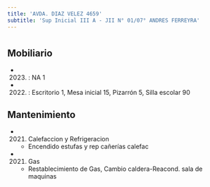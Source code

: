 ```yaml
---
title: 'AVDA. DIAZ VELEZ 4659'
subtitle: 'Sup Inicial III A - JII N° 01/07° ANDRES FERREYRA'
---
```


#


## Mobiliario

*  (2023) : NA 1 

*  (2022) : Escritorio 1, Mesa inicial 15, Pizarrón 5, Silla escolar 90 





## Mantenimiento

*  (2021) Calefaccion y Refrigeracion 
    + Encendido estufas y rep cañerías calefac

*  (2021) Gas 
    + Restablecimiento de Gas, Cambio caldera-Reacond. sala de maquinas



